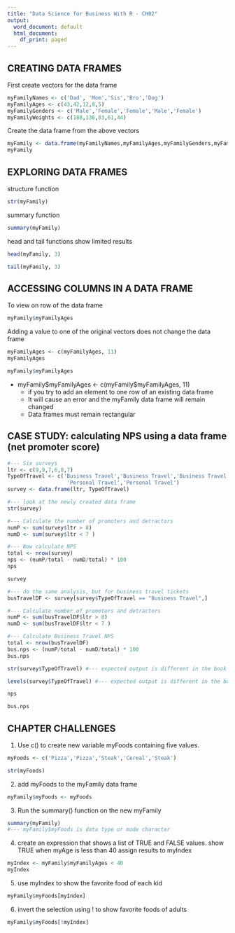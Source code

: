 ```yaml
---
title: "Data Science for Business With R - CH02"
output:
  word_document: default
  html_document:
    df_print: paged
---
```


## CREATING DATA FRAMES 

First create vectors for the data frame

```r
myFamilyNames <- c('Dad', 'Mom','Sis','Bro','Dog')
myFamilyAges <- c(43,42,12,8,5)
myFamilyGenders <- c('Male','Female','Female','Male','Female')
myFamilyWeights <- c(188,136,83,61,44)
```

Create the data frame from the above vectors

```r
myFamily <- data.frame(myFamilyNames,myFamilyAges,myFamilyGenders,myFamilyWeights)
myFamily
```
## EXPLORING DATA FRAMES

structure function    

```r
str(myFamily)
```

summary function

```r
summary(myFamily)
```

head and tail functions show limited results

```r
head(myFamily, 3)

tail(myFamily, 3)
```

## ACCESSING COLUMNS IN A DATA FRAME

To view on row of the data frame

```r
myFamily$myFamilyAges
```

Adding a value to one of the original vectors does not change the data frame

```r
myFamilyAges <- c(myFamilyAges, 11)
myFamilyAges

myFamily$myFamilyAges
```

- myFamily\$myFamilyAges <- c(myFamily\$myFamilyAges, 11)
    - if you try to add an element to one row of an existing data frame
    - It will cause an error and the myFamily data frame will remain changed
    - Data frames must remain rectangular

## CASE STUDY: calculating NPS using a data frame (net promoter score)

```r
#--- Six surveys
ltr <- c(9,9,7,6,8,7)
TypeOfTravel <- c('Business Travel','Business Travel','Business Travel',' Mileage',
                   'Personal Travel','Personal Travel')
survey <- data.frame(ltr, TypeOfTravel)

#--- look at the newly created data frame
str(survey)

#--- Calculate the number of promoters and detractors
numP <- sum(survey$ltr > 8)
numD <- sum(survey$ltr < 7 )

#--- Now calculate NPS
total <- nrow(survey)
nps <- (numP/total - numD/total) * 100
nps

survey

#--- do the same analysis, but for business travel tickets
busTravelDF <- survey[survey$TypeOfTravel == "Business Travel",]

#--- Calculate number of promoters and detractors
numP <- sum(busTravelDF$ltr > 8)
numD <- sum(busTravelDF$ltr < 7 )

#--- Calculate Business Travel NPS
total <- nrow(busTravelDF)
bus.nps <- (numP/total - numD/total) * 100
bus.nps
```



```r
str(survey$TypeOfTravel) #--- expected output is different in the book

levels(survey$TypeOfTravel) #--- expected output is different in the book
```

```r
nps

bus.nps
```
## CHAPTER CHALLENGES

1. Use c() to create new variable myFoods containing five values.

```r
myFoods <- c('Pizza','Pizza','Steak','Cereal','Steak')

str(myFoods)
```

2. add myFoods to the myFamily data frame

```r
myFamily$myFoods <- myFoods
```

3. Run the summary() function on the new myFamily

```r
summary(myFamily)
#--- myFamily$myFoods is data type or mode character
```

4. create an expression that shows a list of TRUE and FALSE values. show TRUE when myAge is less than 40 
assign results to myIndex

```r
myIndex <- myFamily$myFamilyAges < 40
myIndex
```

5. use myIndex to show the favorite food of each kid

```r
myFamily$myFoods[myIndex]
```

6. invert the selection using ! to show favorite foods of adults

```r
myFamily$myFoods[!myIndex]
```

